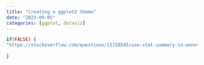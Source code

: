 ```yaml
---
title: "Creating a ggplot2 theme"
date: "2023-09-05"
categories: [ggplot, dataviz]
---
```


```r
if(FALSE) {
"https://stackoverflow.com/questions/15720545/use-stat-summary-to-annotate-plot-with-number-of-observations"
  
}

```

